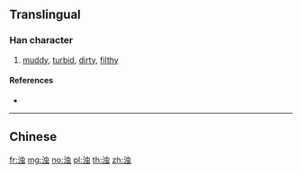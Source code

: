 {{character info/new}}
{{also|濁}}
==Translingual==

===Han character===
{{Han char|rn=85|rad=水|as=06|sn=9|four=|canj=ELMI}}

# [[muddy]], [[turbid]], [[dirty]], [[filthy]]

====References====
* {{Han ref|kx=0623.171|hdz=31607.010|uh=6D4A|ud=27978}}

----

==Chinese==
{{zh-see|濁}}

[[fr:浊]]
[[mg:浊]]
[[no:浊]]
[[pl:浊]]
[[th:浊]]
[[zh:浊]]